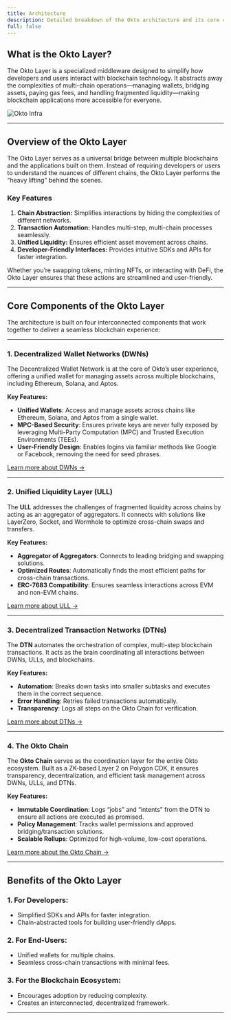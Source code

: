 ```yaml
---
title: Architecture
description: Detailed breakdown of the Okto architecture and its core components
full: false
---
```


## What is the Okto Layer?

The Okto Layer is a specialized middleware designed to simplify how developers and users interact with blockchain technology. It abstracts away the complexities of multi-chain operations—managing wallets, bridging assets, paying gas fees, and handling fragmented liquidity—making blockchain applications more accessible for everyone. 

![Okto Infra](/images/Okto-Infra.png)

---

## Overview of the Okto Layer

The Okto Layer serves as a universal bridge between multiple blockchains and the applications built on them. Instead of requiring developers or users to understand the nuances of different chains, the Okto Layer performs the “heavy lifting” behind the scenes.

### Key Features

1. **Chain Abstraction:** Simplifies interactions by hiding the complexities of different networks.
2. **Transaction Automation:** Handles multi-step, multi-chain processes seamlessly.
3. **Unified Liquidity:** Ensures efficient asset movement across chains.
4. **Developer-Friendly Interfaces:** Provides intuitive SDKs and APIs for faster integration.

Whether you’re swapping tokens, minting NFTs, or interacting with DeFi, the Okto Layer ensures that these actions are streamlined and user-friendly.

---

## Core Components of the Okto Layer

The architecture is built on four interconnected components that work together to deliver a seamless blockchain experience:

---

### 1. **Decentralized Wallet Networks (DWNs)**

The Decentralized Wallet Network is at the core of Okto’s user experience, offering a unified wallet for managing assets across multiple blockchains, including Ethereum, Solana, and Aptos.

**Key Features:**
- **Unified Wallets**: Access and manage assets across chains like Ethereum, Solana, and Aptos from a single wallet.
- **MPC-Based Security**: Ensures private keys are never fully exposed by leveraging Multi-Party Computation (MPC) and Trusted Execution Environments (TEEs).
- **User-Friendly Design**: Enables logins via familiar methods like Google or Facebook, removing the need for seed phrases.

[Learn more about DWNs →](./dwn)

---

### 2. **Unified Liquidity Layer (ULL)**

The **ULL** addresses the challenges of fragmented liquidity across chains by acting as an aggregator of aggregators. It connects with solutions like LayerZero, Socket, and Wormhole to optimize cross-chain swaps and transfers.

**Key Features:**
- **Aggregator of Aggregators**: Connects to leading bridging and swapping solutions.
- **Optimized Routes**: Automatically finds the most efficient paths for cross-chain transactions.
- **ERC-7683 Compatibility**: Ensures seamless interactions across EVM and non-EVM chains.

[Learn more about ULL →](./ull)

---

### 3. **Decentralized Transaction Networks (DTNs)**

The **DTN** automates the orchestration of complex, multi-step blockchain transactions. It acts as the brain coordinating all interactions between DWNs, ULLs, and blockchains.

**Key Features:**
- **Automation**: Breaks down tasks into smaller subtasks and executes them in the correct sequence.
- **Error Handling**: Retries failed transactions automatically.
- **Transparency**: Logs all steps on the Okto Chain for verification.

[Learn more about DTNs →](./dtn)

---

### 4. **The Okto Chain**

The **Okto Chain** serves as the coordination layer for the entire Okto ecosystem. Built as a ZK-based Layer 2 on Polygon CDK, it ensures transparency, decentralization, and efficient task management across DWNs, ULLs, and DTNs.

**Key Features:**
- **Immutable Coordination**: Logs “jobs” and “intents” from the DTN to ensure all actions are executed as promised.
- **Policy Management**: Tracks wallet permissions and approved bridging/transaction solutions.
- **Scalable Rollups**: Optimized for high-volume, low-cost operations.

[Learn more about the Okto Chain →](./okto-chain)

---

## Benefits of the Okto Layer

### 1. For Developers:

- Simplified SDKs and APIs for faster integration.
- Chain-abstracted tools for building user-friendly dApps.

### 2. For End-Users:

- Unified wallets for multiple chains.
- Seamless cross-chain transactions with minimal fees.

### 3. For the Blockchain Ecosystem:

- Encourages adoption by reducing complexity.
- Creates an interconnected, decentralized framework.

---